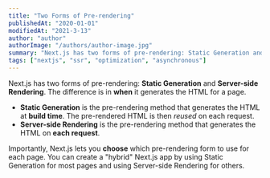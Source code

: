 ```yaml
---
title: "Two Forms of Pre-rendering"
publishedAt: "2020-01-01"
modifiedAt: "2021-3-13"
author: "author"
authorImage: "/authors/author-image.jpg"
summary: "Next.js has two forms of pre-rendering: Static Generation and Server-side Rendering..."
tags: ["nextjs", "ssr", "optimization", "asynchronous"]
---
```


Next.js has two forms of pre-rendering: **Static Generation** and **Server-side Rendering**. The difference is in **when** it generates the HTML for a page.

- **Static Generation** is the pre-rendering method that generates the HTML at **build time**. The pre-rendered HTML is then _reused_ on each request.
- **Server-side Rendering** is the pre-rendering method that generates the HTML on **each request**.

Importantly, Next.js lets you **choose** which pre-rendering form to use for each page. You can create a "hybrid" Next.js app by using Static Generation for most pages and using Server-side Rendering for others.
